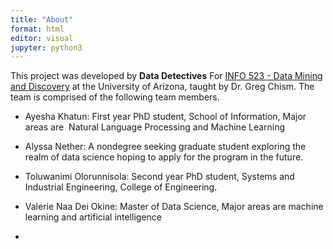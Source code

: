 ```yaml
---
title: "About"
format: html
editor: visual
jupyter: python3
---
```


This project was developed by **Data Detectives** For [INFO 523 - Data Mining and Discovery](https://datamineaz.org/) at the University of Arizona, taught by Dr. Greg Chism. The team is comprised of the following team members.

-   Ayesha Khatun: First year PhD student, School of Information, Major areas are  Natural Language Processing and Machine Learning

-   Alyssa Nether: A nondegree seeking graduate student exploring the realm of data science hoping to apply for the program in the future.

-   Toluwanimi Olorunnisola: Second year PhD student, Systems and Industrial Engineering, College of Engineering.

-   Valerie Naa Dei Okine: Master of Data Science, Major areas are machine learning and artificial intelligence

-   
